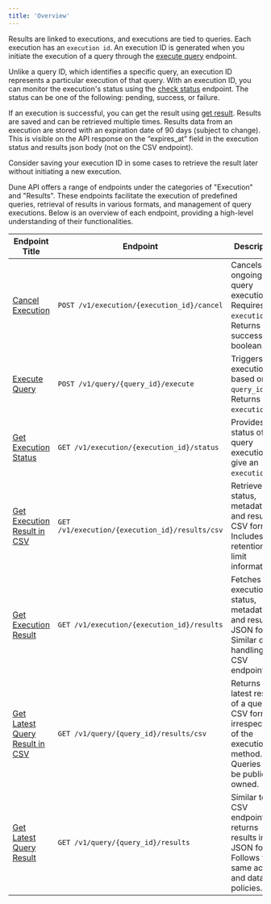 ```yaml
---
title: 'Overview'
---
```


Results are linked to executions, and executions are tied to queries. Each execution has an `execution id`. An execution ID is generated when you initiate the execution of a query through the [execute query](./endpoint/execute-query) endpoint.

Unlike a query ID, which identifies a specific query, an execution ID represents a particular execution of that query. With an execution ID, you can monitor the execution's status using the [check status](./endpoint/get-execution-status) endpoint. The status can be one of the following: pending, success, or failure.

If an execution is successful, you can get the result using [get result](./endpoint/get-execution-result). Results are saved and can be retrieved multiple times.
Results data from an execution are stored with an expiration date of 90 days (subject to change). This is visible on the API response on the “expires_at” field in the execution status and results json body (not on the CSV endpoint).

<Tip>
    Consider saving your execution ID in some cases to retrieve the result later without initiating a new execution.
</Tip>

Dune API offers a range of endpoints under the categories of "Execution" and "Results". These endpoints facilitate the execution of predefined queries, retrieval of results in various formats, and management of query executions. Below is an overview of each endpoint, providing a high-level understanding of their functionalities.


| Endpoint Title           | Endpoint                          | Description                                                                                   |
|--------------------------|-----------------------------------|-----------------------------------------------------------------------------------------------|
| [Cancel Execution](./endpoint/cancel-execution)    | `POST /v1/execution/{execution_id}/cancel` | Cancels an ongoing query execution. Requires the `execution_id`. Returns a success boolean.   |
| [Execute Query](./endpoint/execute-query)       | `POST /v1/query/{query_id}/execute` | Triggers an execution based on the `query_id`. Returns a `execution_id`. |
| [Get Execution Status](./endpoint/get-execution-status) | `GET /v1/execution/{execution_id}/status` | Provides the status of a query execution give an `execution_id`. |
| [Get Execution Result in CSV](./endpoint/get-execution-result-csv) | `GET /v1/execution/{execution_id}/results/csv` | Retrieves the status, metadata, and results in CSV format. Includes data retention and limit information. |
| [Get Execution Result](./endpoint/get-execution-result) | `GET /v1/execution/{execution_id}/results` | Fetches the execution status, metadata, and results in JSON format. Similar data handling as CSV endpoint. |
| [Get Latest Query Result in CSV](./endpoint/get-query-result-csv) | `GET /v1/query/{query_id}/results/csv` | Returns the latest results of a query in CSV format, irrespective of the execution method. Queries must be public or owned. |
| [Get Latest Query Result](./endpoint/get-query-result) | `GET /v1/query/{query_id}/results` | Similar to the CSV endpoint but returns results in JSON format. Follows the same access and data limit policies. |
